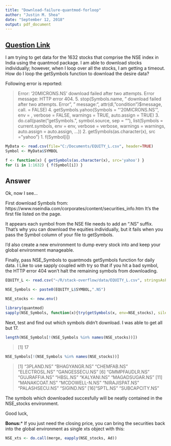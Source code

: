 ```yaml
---
title: "Download-failure-quantmod-forloop"
author: "Justin M. Shea"
date: "September 12, 2018"
output: pdf_document
---
```


## [Question Link](https://stackoverflow.com/questions/52268028/download-failed-while-using-quantmod-function-getsymbols-in-for-loop)

I am trying to get data for the 1632 stocks that comprise the NSE index in India using the quantmod package. I am able to download stocks individually; however, when I loop over all the stocks, I am getting a timeout. How do I loop the getSymbols function to download the desire data?

Following error is reported:

> Error: '20MICRONS.NS' download failed after two attempts. Error message: HTTP error 404. 5. stop(Symbols.name, " download failed after two attempts. Error", " message:\n", attr(dl, "condition")$message, call. = FALSE) 4. getSymbols.yahoo(Symbols = "'20MICRONS.NS'", env = , verbose = FALSE, warnings = TRUE, auto.assign = TRUE) 3. do.call(paste("getSymbols.", symbol.source, sep = ""), list(Symbols = current.symbols, env = env, verbose = verbose, warnings = warnings, auto.assign = auto.assign, ...)) 2. getSymbols(as.character(x), src = "yahoo") 1. f(Symbol[i])


```r
MyData <- read.csv(file="C:/Documents/EQUITY_L.csv", header=TRUE)
Symbol <- MyData$SYMBOL

f <- function(x) { getSymbols(as.character(x), src='yahoo') }
for (i in 1:1632) { f(Symbol[i]) }
```


## Answer

Ok, now I see...

First download Symbols from: https://www.nseindia.com/corporates/content/securities_info.htm 
It's the first file listed on the page.

It appears each symbol from the NSE file needs to add an ".NS" suffix. That's why you can download the equities individually, but it fails when you pass the Symbol column of your file to getSymbols.

I'd also create a new environment to dump every stock into and keep your global environment manageable.

Finally, pass NSE_Symbols to quantmods getSymbols function for daily data. I Like to use sapply coupled with try so that if you hit a bad symbol, the HTTP error 404 won't halt the remaining symbols from downloading.

```r
EQUITY_L <- read.csv("~/R/stack-overflow/data/EQUITY_L.csv", stringsAsFactors = FALSE)

NSE_Symbols <- paste0(EQUITY_L$SYMBOL,".NS")

NSE_stocks <- new.env() 

library(quantmod)
sapply(NSE_Symbols, function(x){try(getSymbols(x, env=NSE_stocks), silent=TRUE)})
```

Next, test and find out which symbols didn't download. I was able to get all but 17.

```r
length(NSE_Symbols[!(NSE_Symbols %in% names(NSE_stocks))])
```
> [1] 17

```r
NSE_Symbols[!(NSE_Symbols %in% names(NSE_stocks))]
```
> [1] "3PLAND.NS"     "BHAGYANGR.NS"  "CHEMFAB.NS"    "ELECTROSL.NS"  "GANGESSECU.NS" 
[6] "GMMPFAUDLR.NS" "GUJRAFFIA.NS"  "HBSL.NS"       "KALYANI.NS"    "MAGADSUGAR.NS" 
[11] "MANAKCOAT.NS"  "MCDOWELL-N.NS" "NIRAJISPAT.NS" "PALASHSECU.NS" "SIGIND.NS"
[16]"SPTL.NS"       "SUBCAPCITY.NS"

The symbols which downloaded succesfully will be neatly contained in the NSE_stocks environment.

Good luck,


**Bonus:*** If you just need the closing price, you can bring the securities back into the global environment as single xts object with this: 

```r
NSE_xts <- do.call(merge, eapply(NSE_stocks, Ad))
```
